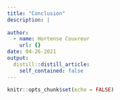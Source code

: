 ```yaml
---
title: "Conclusion"
description: |
  
author:
  - name: Hortense Couvreur
    url: {}
date: 04-26-2021
output:
  distill::distill_article:
    self_contained: false
---
```


```r
knitr::opts_chunk$set(echo = FALSE)
```



